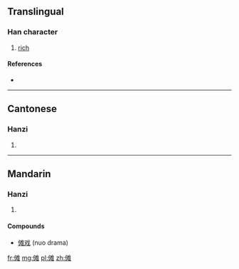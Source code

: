 {{also|儺}}
==Translingual==

===Han character===
{{Han char|rn=9|rad=人|as=10|sn=12|four=|canj=人水人土 (OEOG)|ids=⿰[[亻]][[难]]}}

# [[rich]]

====References====
* {{Han ref|kx=0114.051|hdz=10206.140|uh=50A9|ud=20649}}

----

==Cantonese==

===Hanzi===
{{yue-hanzi|jyut=|y=no4|tra=儺}}

# {{defn|lang=yue|sort=人10}}

----

==Mandarin==

===Hanzi===
{{cmn-hanzi|tra=儺|pin=[[nuó]] ([[nuo2]])|wg=no<sup>2</sup>}}
# {{defn|lang=cmn|sort=人10}}

====Compounds====
*[[傩戏]] (nuo drama)

[[fr:傩]]
[[mg:傩]]
[[pl:傩]]
[[zh:傩]]